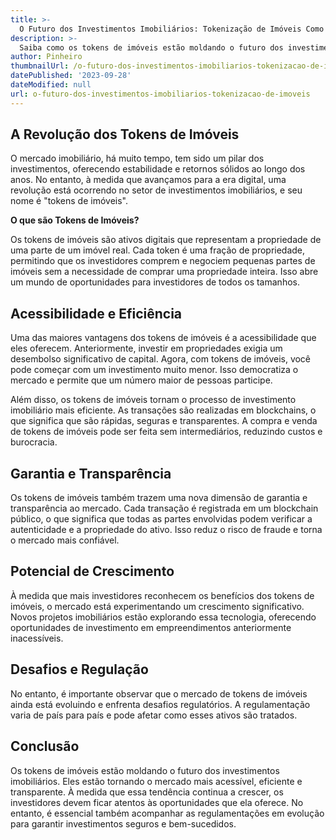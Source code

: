 ```yaml
---
title: >-
  O Futuro dos Investimentos Imobiliários: Tokenização de Imóveis Como Nova Tendência
description: >-
  Saiba como os tokens de imóveis estão moldando o futuro dos investimentos no setor imobiliário e tornando o mercado mais acessível e eficiente.
author: Pinheiro
thumbnailUrl: /o-futuro-dos-investimentos-imobiliarios-tokenizacao-de-imoveis.jpg
datePublished: '2023-09-28'
dateModified: null
url: o-futuro-dos-investimentos-imobiliarios-tokenizacao-de-imoveis
---
```


## **A Revolução dos Tokens de Imóveis**

O mercado imobiliário, há muito tempo, tem sido um pilar dos investimentos, oferecendo estabilidade e retornos sólidos ao longo dos anos. No entanto, à medida que avançamos para a era digital, uma revolução está ocorrendo no setor de investimentos imobiliários, e seu nome é "tokens de imóveis".

**O que são Tokens de Imóveis?**

Os tokens de imóveis são ativos digitais que representam a propriedade de uma parte de um imóvel real. Cada token é uma fração de propriedade, permitindo que os investidores comprem e negociem pequenas partes de imóveis sem a necessidade de comprar uma propriedade inteira. Isso abre um mundo de oportunidades para investidores de todos os tamanhos.

## **Acessibilidade e Eficiência**

Uma das maiores vantagens dos tokens de imóveis é a acessibilidade que eles oferecem. Anteriormente, investir em propriedades exigia um desembolso significativo de capital. Agora, com tokens de imóveis, você pode começar com um investimento muito menor. Isso democratiza o mercado e permite que um número maior de pessoas participe.

Além disso, os tokens de imóveis tornam o processo de investimento imobiliário mais eficiente. As transações são realizadas em blockchains, o que significa que são rápidas, seguras e transparentes. A compra e venda de tokens de imóveis pode ser feita sem intermediários, reduzindo custos e burocracia.

## **Garantia e Transparência**

Os tokens de imóveis também trazem uma nova dimensão de garantia e transparência ao mercado. Cada transação é registrada em um blockchain público, o que significa que todas as partes envolvidas podem verificar a autenticidade e a propriedade do ativo. Isso reduz o risco de fraude e torna o mercado mais confiável.

## **Potencial de Crescimento**

À medida que mais investidores reconhecem os benefícios dos tokens de imóveis, o mercado está experimentando um crescimento significativo. Novos projetos imobiliários estão explorando essa tecnologia, oferecendo oportunidades de investimento em empreendimentos anteriormente inacessíveis.

## **Desafios e Regulação**

No entanto, é importante observar que o mercado de tokens de imóveis ainda está evoluindo e enfrenta desafios regulatórios. A regulamentação varia de país para país e pode afetar como esses ativos são tratados.

## **Conclusão**

Os tokens de imóveis estão moldando o futuro dos investimentos imobiliários. Eles estão tornando o mercado mais acessível, eficiente e transparente. À medida que essa tendência continua a crescer, os investidores devem ficar atentos às oportunidades que ela oferece. No entanto, é essencial também acompanhar as regulamentações em evolução para garantir investimentos seguros e bem-sucedidos.
